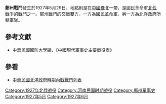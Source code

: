 {{Infobox Military Conflict|
campaign=|
image=|
caption=|
conflict=鄭州戰鬥|
date=1927年5月29日－6月1日|
place=[[中國|中國]][[豫|豫]]北|
result=[[國民革命軍|國民革命軍]]得[[空軍|空軍]]之助，攻下[[鄭州|鄭州]]|
combatant1=[[國民革命軍|國民革命軍]]卅六軍|
combatant2=[[奉軍|奉軍]]十七軍| 
commander1=[[劉興|劉興]] |
commander2=|
strength1=|
strength2=|
casualties1=|
casualties2=|
}}
'''鄭州戰鬥'''發生於1927年5月29日，地點則是在[[中國|中國]][[豫|豫]]北一帶，是國民革命軍[[北伐|北伐]]戰爭的戰鬥之一。鄭州戰鬥的交戰雙方，一方為[[國民革命軍|國民革命軍]]，另一方為[[北洋政府|北洋政府]]所轄軍隊。
==參考文獻==
*[[中華民國|中華民國]][[國防大學_(臺灣)|國防大學]]編，《中國現代軍事史主要戰役表》
==參看==
*[[中華民國北洋政府時期內戰戰鬥列表|中華民國北洋政府時期內戰戰鬥列表]]

[[Category:1927年北伐战役|Category:1927年北伐战役]]
[[Category:河南民国时期战役|Category:河南民国时期战役]]
[[Category:郑州军事史|Category:郑州军事史]]
[[Category:1927年5月|Category:1927年5月]]
[[Category:1927年6月|Category:1927年6月]]